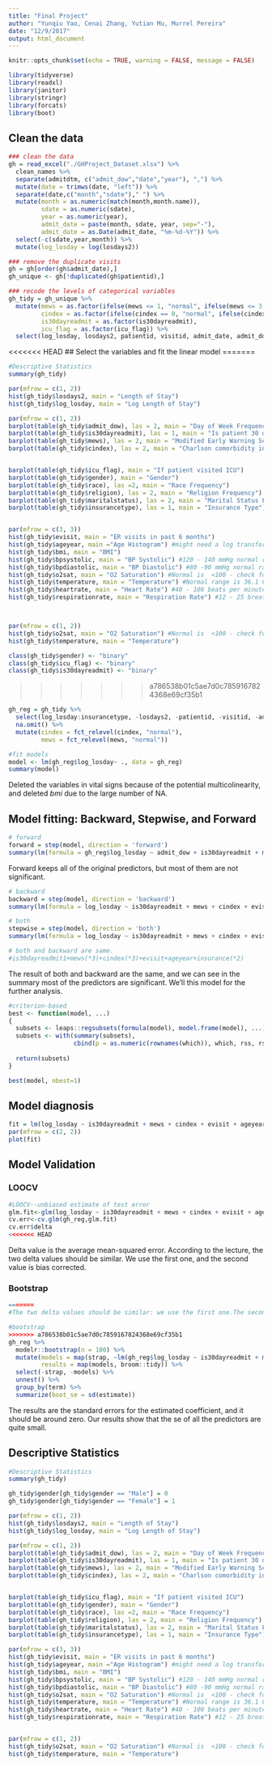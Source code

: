 ```yaml
---
title: "Final Project"
author: "Yunqiu Yao, Cenai Zhang, Yutian Mu, Murrel Pereira"
date: "12/9/2017"
output: html_document
---
```


```r
knitr::opts_chunk$set(echo = TRUE, warning = FALSE, message = FALSE)
```

```r
library(tidyverse)
library(readxl)
library(janitor)
library(stringr)
library(forcats)
library(boot)
```

## Clean the data
```r
### clean the data
gh = read_excel("./GHProject_Dataset.xlsx") %>% 
  clean_names %>% 
  separate(admitdtm, c("admit_dow","date","year"), ",") %>% 
  mutate(date = trimws(date, "left")) %>% 
  separate(date,c("month","sdate")," ") %>% 
  mutate(month = as.numeric(match(month,month.name)),
         sdate = as.numeric(sdate),
         year = as.numeric(year),
         admit_date = paste(month, sdate, year, sep="-"),
         admit_date = as.Date(admit_date, "%m-%d-%Y")) %>%
  select(-c(sdate,year,month)) %>% 
  mutate(log_losday = log(losdays2))

### remove the duplicate visits
gh = gh[order(gh$admit_date),]
gh_unique <- gh[!duplicated(gh$patientid),]

### recode the levels of categorical variables
gh_tidy = gh_unique %>% 
  mutate(mews = as.factor(ifelse(mews <= 1, "normal", ifelse(mews <= 3, "increase caution", ifelse(mews <= 5, "further deterioration", "immediate action required")))),
         cindex = as.factor(ifelse(cindex == 0, "normal", ifelse(cindex <= 2, "mild", ifelse(cindex <= 4, "moderate", "severe")))),
         is30dayreadmit = as.factor(is30dayreadmit),
         icu_flag = as.factor(icu_flag)) %>% 
  select(log_losday, losdays2, patientid, visitid, admit_date, admit_dow, everything(), -loshours, -facilityname, -facilityzip, -postalcode)
```


<<<<<<< HEAD
## Select the variables and fit the linear model
=======
```r
#Descriptive Statistics
summary(gh_tidy)

par(mfrow = c(1, 2))
hist(gh_tidy$losdays2, main = "Length of Stay")
hist(gh_tidy$log_losday, main = "Log Length of Stay")

par(mfrow = c(1, 2))
barplot(table(gh_tidy$admit_dow), las = 2, main = "Day of Week Frequency")
barplot(table(gh_tidy$is30dayreadmit), las = 1, main = "Is patient 30 day readmit?")
barplot(table(gh_tidy$mews), las = 2, main = "Modified Early Warning Score (MEWS)")
barplot(table(gh_tidy$cindex), las = 2, main = "Charlson comorbidity index (CCI)")


barplot(table(gh_tidy$icu_flag), main = "If patient visited ICU")
barplot(table(gh_tidy$gender), main = "Gender")
barplot(table(gh_tidy$race), las =2, main = "Race Frequency")
barplot(table(gh_tidy$religion), las = 2, main = "Religion Frequency")
barplot(table(gh_tidy$maritalstatus), las = 2, main = "Marital Status Frequency")
barplot(table(gh_tidy$insurancetype), las = 1, main = "Insurance Type")


par(mfrow = c(3, 3))
hist(gh_tidy$evisit, main = "ER visits in past 6 months")
hist(gh_tidy$ageyear, main ="Age Histogram") #might need a log transformation
hist(gh_tidy$bmi, main = "BMI")
hist(gh_tidy$bpsystolic, main = "BP Systolic") #120 - 140 mmHg normal range
hist(gh_tidy$bpdiastolic, main = "BP Diastolic") #80 -90 mmHg normal range
hist(gh_tidy$o2sat, main = "O2 Saturation") #Normal is  <100 - check for outliers
hist(gh_tidy$temperature, main = "Temperature") #Normal range is 36.1 C - 37.2 C - check for outliers; can go upto 42C
hist(gh_tidy$heartrate, main = "Heart Rate") #40 - 100 beats per minute
hist(gh_tidy$respirationrate, main = "Respiration Rate") #12 - 25 breaths per minute in normal adult



par(mfrow = c(1, 2))
hist(gh_tidy$o2sat, main = "O2 Saturation") #Normal is  <100 - check for outliers
hist(gh_tidy$temperature, main = "Temperature")

class(gh_tidy$gender) <- "binary"
class(gh_tidy$icu_flag) <- "binary"
class(gh_tidy$is30dayreadmit) <- "binary"

```

>>>>>>> a786538b01c5ae7d0c7859167824368e69cf35b1
```r
gh_reg = gh_tidy %>%
  select(log_losday:insurancetype, -losdays2, -patientid, -visitid, -admit_date) %>%
  na.omit() %>% 
  mutate(cindex = fct_relevel(cindex, "normal"),
         mews = fct_relevel(mews, "normal"))

#fit models
model <- lm(gh_reg$log_losday~ ., data = gh_reg)
summary(model)
```
Deleted the variables in vital signs because of the potential multicolinearity, and deleted *bmi* due to the large number of NA.

## Model fitting: Backward, Stepwise, and Forward
```r
# forward
forward = step(model, direction = 'forward')
summary(lm(formula = gh_reg$log_losday ~ admit_dow + is30dayreadmit + mews + cindex + evisit + icu_flag + ageyear + gender + race + religion + maritalstatus + insurancetype, data = gh_reg))
```
Forward keeps all of the original predictors, but most of them are not significant.

```r
# backward
backward = step(model, direction = 'backward')
summary(lm(formula = log_losday ~ is30dayreadmit + mews + cindex + evisit + ageyear + insurancetype, data = gh_reg))

# both 
stepwise = step(model, direction = 'both')
summary(lm(formula = log_losday ~ is30dayreadmit + mews + cindex + evisit + ageyear + insurancetype, data = gh_reg))

# both and backward are same.
#is30dayreadmit1+mews(*3)+cindex(*3)+evisit+ageyear+insurance(*2)
```
The result of both and backward are the same, and we can see in the summary most of the predictors are significant. We'll this model for the further analysis.

```r
#criterion-based 
best <- function(model, ...) 
{
  subsets <- leaps::regsubsets(formula(model), model.frame(model), ...)
  subsets <- with(summary(subsets),
                  cbind(p = as.numeric(rownames(which)), which, rss, rsq, adjr2, cp, bic))
  
  return(subsets)
}  

best(model, nbest=1)
```

## Model diagnosis
```r
fit = lm(log_losday ~ is30dayreadmit + mews + cindex + evisit + ageyear + insurancetype, data=gh_reg)
par(mfrow = c(2, 2))
plot(fit)
```

## Model Validation
### LOOCV
```r
#LOOCV--unbiased estimate of test error
glm.fit<-glm(log_losday ~ is30dayreadmit + mews + cindex + evisit + ageyear + insurancetype, data=gh_reg)
cv.err<-cv.glm(gh_reg,glm.fit)
cv.err$delta   
<<<<<<< HEAD

```
Delta value is the average mean-squared error. According to the lecture, the two delta values should be similar. We use the first one, and the second value is bias corrected.


### Bootstrap
```r
=======
#The two delta values should be similar: we use the first one.The second value is bias corrected.

#bootstrap
>>>>>>> a786538b01c5ae7d0c7859167824368e69cf35b1
gh_reg %>% 
  modelr::bootstrap(n = 100) %>% 
  mutate(models = map(strap, ~lm(gh_reg$log_losday ~ is30dayreadmit + mews + cindex + evisit + ageyear + insurancetype, data = .x)),
         results = map(models, broom::tidy)) %>% 
  select(-strap, -models) %>% 
  unnest() %>% 
  group_by(term) %>% 
  summarize(boot_se = sd(estimate)) 
```
The results are the standard errors for the estimated coefficient, and it should be around zero. Our results show that the se of all the predictors are quite small. 



## Descriptive Statistics
```r
#Descriptive Statistics
summary(gh_tidy)

gh_tidy$gender[gh_tidy$gender == "Male"] = 0
gh_tidy$gender[gh_tidy$gender == "Female"] = 1

par(mfrow = c(1, 2))
hist(gh_tidy$losdays2, main = "Length of Stay")
hist(gh_tidy$log_losday, main = "Log Length of Stay")

par(mfrow = c(1, 2))
barplot(table(gh_tidy$admit_dow), las = 2, main = "Day of Week Frequency")
barplot(table(gh_tidy$is30dayreadmit), las = 1, main = "Is patient 30 day readmit?")
barplot(table(gh_tidy$mews), las = 2, main = "Modified Early Warning Score (MEWS)")
barplot(table(gh_tidy$cindex), las = 2, main = "Charlson comorbidity index (CCI)")


barplot(table(gh_tidy$icu_flag), main = "If patient visited ICU")
barplot(table(gh_tidy$gender), main = "Gender")
barplot(table(gh_tidy$race), las =2, main = "Race Frequency")
barplot(table(gh_tidy$religion), las = 2, main = "Religion Frequency")
barplot(table(gh_tidy$maritalstatus), las = 2, main = "Marital Status Frequency")
barplot(table(gh_tidy$insurancetype), las = 1, main = "Insurance Type")

par(mfrow = c(3, 3))
hist(gh_tidy$evisit, main = "ER visits in past 6 months")
hist(gh_tidy$ageyear, main ="Age Histogram") #might need a log transformation
hist(gh_tidy$bmi, main = "BMI")
hist(gh_tidy$bpsystolic, main = "BP Systolic") #120 - 140 mmHg normal range
hist(gh_tidy$bpdiastolic, main = "BP Diastolic") #80 -90 mmHg normal range
hist(gh_tidy$o2sat, main = "O2 Saturation") #Normal is  <100 - check for outliers
hist(gh_tidy$temperature, main = "Temperature") #Normal range is 36.1 C - 37.2 C - check for outliers; can go upto 42C
hist(gh_tidy$heartrate, main = "Heart Rate") #40 - 100 beats per minute
hist(gh_tidy$respirationrate, main = "Respiration Rate") #12 - 25 breaths per minute in normal adult


par(mfrow = c(1, 2))
hist(gh_tidy$o2sat, main = "O2 Saturation") #Normal is  <100 - check for outliers
hist(gh_tidy$temperature, main = "Temperature")

```






